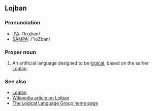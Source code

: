 ==Lojban==
===Pronunciation===
*[[w:IPA|IPA]]: /ˈloʒban/
*[[w:SAMPA|SAMPA]]: /"loZban/
===Proper noun===
#An artificial language designed to be [[logical]], based on the earlier [[Loglan]].
===See also===
*[[Loglan]]
*[[en:Lojban|Wikipedia article on Lojban]]
*[http://www.lojban.org The Logical Language Group home page]